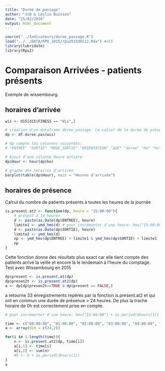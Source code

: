 ```yaml
---
title: "Durée de passage"
author: "JcB & Leslie Buisson"
date: "25/02/2016"
output: html_document
---
```


```r
source("../Indicateurs/duree_passage.R")
load("../../DATA/RPU_2015/rpu2015d0112.Rda") #d15
library(lubridate)
library(Rpu2)
```

Comparaison Arrivées - patients présents
=========================================

Exemple de wissembourg.

horaires d'arrivée
------------------
```r
wis <- d15[d15$FINESS == "Wis",]

# création d'un dataframe duree_passage. Le calcul de la durée de présence se calcule par soustraction de SORTIE - ENTREE => le calcul tient comte des patients restés plus de 24 heures.
dp <- df.duree.pas(wis)

# dp compte les colonnes suivantes:
# "ENTREE" "SORTIE" "MODE_SORTIE" "ORIENTATION" "AGE" "duree" "he" "hs" 

# Ajout d'une colonne Heure entière
dp$Hour <- hour(dp$he)

# graphe des horaires d'arrivée
barplot(table(dp$Hour), main = "Heures d'arrivée")

```

horaires de présence
---------------------

Calcul du nombre de patients présents à toutes les heures de la journée
```r
is.present.at2 <- function(dp, heure = "15:00:00"){
    # présent à 15 heures
    d <- paste(as.Date(dp$ENTREE), heure)
    limite1 <- ymd_hms(d) # pour incrémenter d'une heure: hms("15:00:00") + as.period(dhours(1))
    d <- paste(as.Date(dp$SORTIE), heure)
    limite2 <- ymd_hms(d)
    np <- ymd_hms(dp$ENTREE) < limite1 & ymd_hms(dp$SORTIE) > limite1 | ymd_hms(dp$ENTREE) < limite2 & ymd_hms(dp$SORTIE) > limite2
    np
}
```

Cette fonction donne des résultats plus exact car elle tient compte des patients arrivé la veille et encore là le lendemain à l'heure du comptage. Test avec Wissembourg en 2015
```r
dp$present <- is.present.at(dp)
dp$presen2t <- is.present.at2(dp)
a <- dp[dp$presen2t==TRUE & dp$present == FALSE,]
```

a retourne 33 enregistrements repérés par la fonction is.present.at2 et qui ont en commun une durée de présence > 24 heures. De plus la trache horaire de 0h est correctement prise en compte.


```r
# pour incrémenter d'une heure: hms("15:00:00") + as.period(dhours(1))

time <- c("00:00:00", "01:00:00", "02:00:00", "03:00:00", "04:00:00", "05:00:00", "06:00:00", "07:00:00", "08:00:00", "09:00:00", "10:00:00", "11:00:00", "12:00:00", "13:00:00", "14:00:00", "15:00:00", "16:00:00", "17:00:00", "18:00:00", "19:00:00", "20:00:00", "21:00:00", "22:00:00", "23:00:00")
a <- array(dim = c(24,2))

for(i in 1:length(time)){
    n <- is.present.at2(dp, time[i])
    a[i,1] <- time[i]
    a[i,2] <- sum(n)
    #h <- h + as.period(dhours(1))
}
a
```

